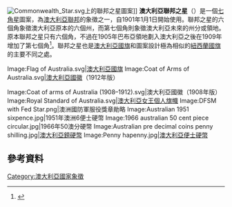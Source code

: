 {{noteTA
|1=zh-cn:澳大利亚;zh:澳大利亞;zh-tw:澳洲;zh-hk:澳洲;
}}
[[File:Commonwealth_Star.svg|thumb]]上的聯邦之星圖案]]
'''澳大利亞聯邦之星'''（{{lang-en|Commonwealth Star}}）是一個[[七角星|七角星]]圖案，為[[澳大利亞聯邦|澳大利亞聯邦]]的象徵之一，自1901年1月1日開始使用。聯邦之星的六個角象徵澳大利亞原本的六個州，而第七個角則象徵澳大利亞未來的州分或領地。原本聯邦之星只有六個角，不過在1905年巴布亞領地劃入澳大利亞之後在1909年增加了第七個角<ref>{{cite news|title=The Commonwealth Flag|url=http://trove.nla.gov.au/ndp/del/article/9983058|accessdate=31 August 2014|work=Hobart Mercury|date=24 May 1909|archive-date=2015-12-22|archive-url=https://web.archive.org/web/20151222171422/http://trove.nla.gov.au/ndp/del/article/9983058|dead-url=no}}</ref>。聯邦之星也是[[澳大利亞國旗|澳大利亞國旗]]和圖案設計極為相似的[[紐西蘭國旗|紐西蘭國旗]]的主要不同之處。

<gallery>
Image:Flag of Australia.svg|[[澳大利亞國旗|澳大利亞國旗]]
Image:Coat of Arms of Australia.svg|[[澳大利亞國徽|澳大利亞國徽]]（1912年版）

Image:Coat of arms of Australia (1908–1912).svg|澳大利亞國徽（1908年版）
Image:Royal Standard of Australia.svg|[[澳大利亞女王個人旗幟|澳大利亞女王個人旗幟]]
Image:DFSM with Fed Star.png|澳洲國防軍服役獎章勛略
Image:Australian 1951 sixpence.jpg|1951年澳洲6便士硬幣
Image:1966 australian 50 cent piece circular.jpg|1966年50澳分硬幣
Image:Australian pre decimal coins penny shilling.jpg|[[澳大利亞鎊硬幣|澳大利亞鎊硬幣]]
Image:Penny hapenny.jpg|[[澳大利亞便士硬幣|澳大利亞便士硬幣]]
</gallery>

==參考資料==
{{reflist}}
[[Category:澳大利亞國家象徵|Category:澳大利亞國家象徵]]
{{australia-stub}}